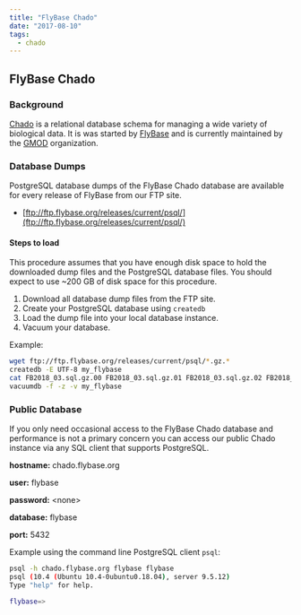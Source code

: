 ```yaml
---
title: "FlyBase Chado"
date: "2017-08-10"
tags:
  - chado
---
```


## FlyBase Chado

### Background

[Chado](http://gmod.org/wiki/Chado) is a relational database schema for managing
a wide variety of biological data. It is was started by [FlyBase](http://flybase.org)
and is currently maintained by the [GMOD](http://gmod.org) organization.

### Database Dumps

PostgreSQL database dumps of the FlyBase Chado database are available for every release of FlyBase from our FTP site.

* [ftp://ftp.flybase.org/releases/current/psql/](ftp://ftp.flybase.org/releases/current/psql/)

#### Steps to load

This procedure assumes that you have enough disk space to hold the downloaded dump files and
the PostgreSQL database files.  You should expect to use ~200 GB of disk space for this procedure.

1. Download all database dump files from the FTP site.
1. Create your PostgreSQL database using `createdb`
1. Load the dump file into your local database instance.
1. Vacuum your database.

Example:
```bash
wget ftp://ftp.flybase.org/releases/current/psql/*.gz.*
createdb -E UTF-8 my_flybase
cat FB2018_03.sql.gz.00 FB2018_03.sql.gz.01 FB2018_03.sql.gz.02 FB2018_03.sql.gz.03 FB2018_03.sql.gz.04 FB2018_03.sql.gz.05 | gunzip | psql my_flybase 
vacuumdb -f -z -v my_flybase
```

### Public Database

If you only need occasional access to the FlyBase Chado database and performance is not a primary concern
you can access our public Chado instance via any SQL client that supports PostgreSQL.

 **hostname:** chado.flybase.org
 
 **user:** flybase
 
 **password:** &lt;none&gt;
 
 **database:** flybase
 
 **port:** 5432
 
Example using the command line PostgreSQL client `psql`:
```bash
psql -h chado.flybase.org flybase flybase
psql (10.4 (Ubuntu 10.4-0ubuntu0.18.04), server 9.5.12)
Type "help" for help.

flybase=> 
```
  

